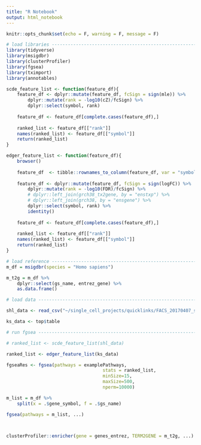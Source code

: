 ```yaml
---
title: "R Notebook"
output: html_notebook
---
```


```r
knitr::opts_chunk$set(echo = F, warning = F, message = F)
```


```r

# load libraries ----------------------------------------------------------
library(tidyverse)
library(msigdbr)
library(clusterProfiler)
library(fgsea)
library(tximport)
library(annotables)
```

```r

scde_feature_list <- function(feature_df){
	feature_df <- dplyr::mutate(feature_df, fcSign = sign(mle)) %>% 
		dplyr::mutate(rank = -log10(cZ)/fcSign) %>% 
		dplyr::select(symbol, rank)
	
	feature_df <- feature_df[complete.cases(feature_df),]
	
	ranked_list <- feature_df[["rank"]]
	names(ranked_list) <- feature_df[["symbol"]]
	return(ranked_list)
}

edger_feature_list <- function(feature_df){
	browser()
	
	feature_df  <- tibble::rownames_to_column(feature_df, var = "symbol")
	
	feature_df <- dplyr::mutate(feature_df, fcSign = sign(logFC)) %>% 
		dplyr::mutate(rank = -log10(FDR)/fcSign) %>%
		# dplyr::left_join(grch38_tx2gene, by = "enstxp") %>% 
		# dplyr::left_join(grch38, by = "ensgene") %>% 
		dplyr::select(symbol, rank) %>%
		identity()
	
	feature_df <- feature_df[complete.cases(feature_df),]
	
	ranked_list <- feature_df[["rank"]]
	names(ranked_list) <- feature_df[["symbol"]]
	return(ranked_list)
}

```


```r



# load reference ---------------------------------------------------------------
m_df = msigdbr(species = "Homo sapiens")

m_t2g = m_df %>% 
	dplyr::select(gs_name, entrez_gene) %>% 
	as.data.frame()
```

```r

# load data ---------------------------------------------------------------

shl_data <- read_csv("~/single_cell_projects/quicklinks/FACS_20170407_sunlee_H_sapiens_proj/output/scde/transcript/20181025_PT1_scde_shCtrl_vs_shRB1-LatePT1.csv")

ks_data <- top$table
```

```r


# run fgsea ---------------------------------------------------------------

# ranked_list <- scde_feature_list(shl_data)

ranked_list <- edger_feature_list(ks_data)

fgseaRes <- fgsea(pathways = examplePathways, 
									stats = ranked_list,
									minSize=15,
									maxSize=500,
									nperm=10000)

m_list = m_df %>% 
	split(x = .$gene_symbol, f = .$gs_name)

fgsea(pathways = m_list, ...)



clusterProfiler::enricher(gene = genes_entrez, TERM2GENE = m_t2g, ...)
```



